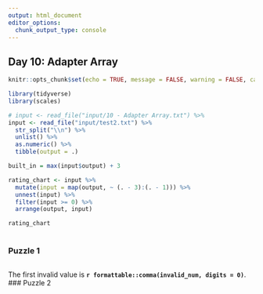 ```yaml
---
output: html_document
editor_options: 
  chunk_output_type: console
---
```


## Day 10: Adapter Array

```r
knitr::opts_chunk$set(echo = TRUE, message = FALSE, warning = FALSE, cache = TRUE)

library(tidyverse)
library(scales)

# input <- read_file("input/10 - Adapter Array.txt") %>%
input <- read_file("input/test2.txt") %>%
  str_split("\\n") %>%
  unlist() %>%
  as.numeric() %>%
  tibble(output = .)
```

```r
built_in = max(input$output) + 3

rating_chart <- input %>%
  mutate(input = map(output, ~ (. - 3):(. - 1))) %>%
  unnest(input) %>%
  filter(input >= 0) %>%
  arrange(output, input)

rating_chart
  
``` 

### Puzzle 1

```r

```

The first invalid value is **`r formattable::comma(invalid_num, digits = 0)`**.
### Puzzle 2

```r

```
